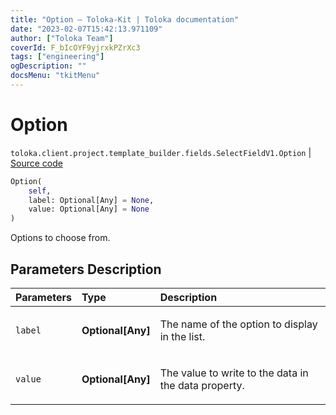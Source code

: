 ```yaml
---
title: "Option — Toloka-Kit | Toloka documentation"
date: "2023-02-07T15:42:13.971109"
author: ["Toloka Team"]
coverId: F_bIcOYF9yjrxkPZrXc3
tags: ["engineering"]
ogDescription: ""
docsMenu: "tkitMenu"
---
```


# Option
`toloka.client.project.template_builder.fields.SelectFieldV1.Option` | [Source code](https://github.com/Toloka/toloka-kit/blob/v1.1.3/src/client/project/template_builder/fields.py#L466)

```python
Option(
    self,
    label: Optional[Any] = None,
    value: Optional[Any] = None
)
```

Options to choose from.

## Parameters Description

| Parameters | Type | Description |
| :----------| :----| :-----------|
`label`|**Optional\[Any\]**|<p>The name of the option to display in the list.</p>
`value`|**Optional\[Any\]**|<p>The value to write to the data in the data property.</p>